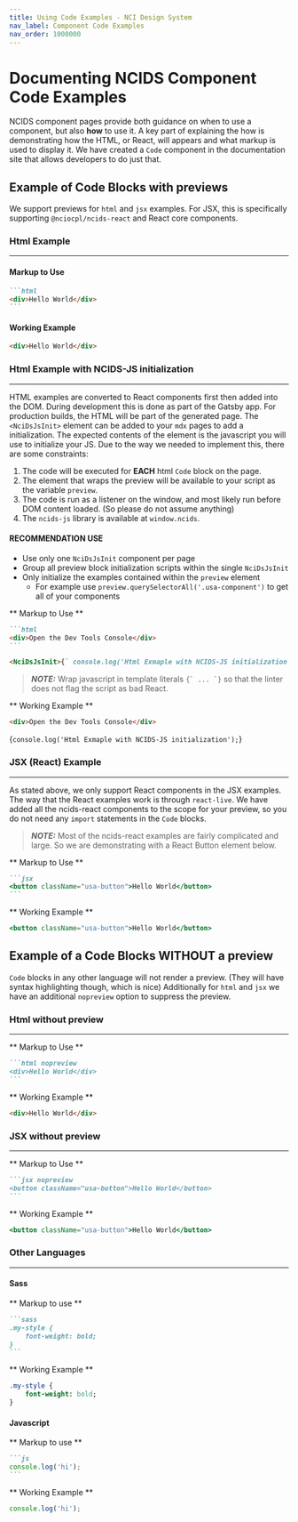 ```yaml
---
title: Using Code Examples - NCI Design System
nav_label: Component Code Examples
nav_order: 1000000
---
```


# Documenting NCIDS Component Code Examples

NCIDS component pages provide both guidance on when to use a component, but also **how** to use it. A key part of explaining the how is demonstrating how the HTML, or React, will appears and what markup is used to display it. We have created a `Code` component in the documentation site that allows developers to do just that.

## Example of Code Blocks with previews

We support previews for `html` and `jsx` examples. For JSX, this is specifically supporting `@nciocpl/ncids-react` and React core components.

### Html Example

---

#### Markup to Use

````markdown
```html
<div>Hello World</div>
```
````

#### Working Example

```html
<div>Hello World</div>
```

### Html Example with NCIDS-JS initialization

---

HTML examples are converted to React components first then added into the DOM. During development this is done as part of the Gatsby app. For production builds, the HTML will be part of the generated page. The `<NciDsJsInit>` element can be added to your `mdx` pages to add a initialization. The expected contents of the element is the javascript you will use to initialize your JS. Due to the way we needed to implement this, there are some constraints:

1. The code will be executed for **EACH** html `Code` block on the page.
2. The element that wraps the preview will be available to your script as the variable `preview`.
3. The code is run as a listener on the window, and most likely run before DOM content loaded. (So please do not assume anything)
4. The `ncids-js` library is available at `window.ncids`.

#### RECOMMENDATION USE

- Use only one `NciDsJsInit` component per page
- Group all preview block initialization scripts within the single `NciDsJsInit`
- Only initialize the examples contained within the `preview` element
  - For example use `preview.querySelectorAll('.usa-component')` to get all of your components

** Markup to Use **

````markdown
```html
<div>Open the Dev Tools Console</div>
```

<NciDsJsInit>{` console.log('Html Exmaple with NCIDS-JS initialization');`}</NciDsJsInit>
````

> **_NOTE:_** Wrap javascript in template literals `` {` ... `} `` so that the linter does not flag the script as bad React.

** Working Example **

```html
<div>Open the Dev Tools Console</div>
```

<NciDsJsInit>{`
	console.log('Html Exmaple with NCIDS-JS initialization');
`}</NciDsJsInit>

### JSX (React) Example

---

As stated above, we only support React components in the JSX examples. The way that the React examples work is through `react-live`. We have added all the ncids-react components to the scope for your preview, so you do not need any `import` statements in the `Code` blocks.

> **_NOTE:_** Most of the ncids-react examples are fairly complicated and large. So we are demonstrating with a React Button element below.

** Markup to Use **

````markdown
```jsx
<button className="usa-button">Hello World</button>
```
````

** Working Example **

```jsx
<button className="usa-button">Hello World</button>
```

## Example of a Code Blocks WITHOUT a preview

`Code` blocks in any other language will not render a preview. (They will have syntax highlighting though, which is nice) Additionally for `html` and `jsx` we have an additional `nopreview` option to suppress the preview.

### Html without preview

---

** Markup to Use **

````markdown
```html nopreview
<div>Hello World</div>
```
````

** Working Example **

```html
<div>Hello World</div>
```

### JSX without preview

---

** Markup to Use **

````markdown
```jsx nopreview
<button className="usa-button">Hello World</button>
```
````

** Working Example **

```jsx nopreview
<button className="usa-button">Hello World</button>
```

### Other Languages

---

#### Sass

** Markup to use **

````markdown
```sass
.my-style {
	font-weight: bold;
}
```
````

** Working Example **

```sass
.my-style {
	font-weight: bold;
}
```

#### Javascript

** Markup to use **

````markdown
```js
console.log('hi');
```
````

** Working Example **

```js
console.log('hi');
```
